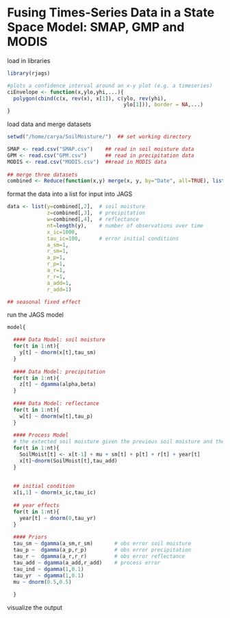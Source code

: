 Fusing Times-Series Data in a State Space Model: SMAP, GMP and MODIS
========================================================================

load in libraries

```r
library(rjags)
```


```r
#plots a confidence interval around an x-y plot (e.g. a timeseries)
ciEnvelope <- function(x,ylo,yhi,...){
  polygon(cbind(c(x, rev(x), x[1]), c(ylo, rev(yhi),
                                      ylo[1])), border = NA,...) 
}
```

load data and merge datasets
```r
setwd("/home/carya/SoilMoisture/")  ## set working directory 

SMAP <- read.csv("SMAP.csv")    ## read in soil moisture data 
GPM <- read.csv("GPM.csv")      ## read in precipitation data 
MODIS <- read.csv("MODIS.csv")  ##read in MODIS data 
    
## merge three datasets
combined <- Reduce(function(x,y) merge(x, y, by="Date", all=TRUE), list(SMAP, GPM, MODIS))

```


format the data into a list for input into JAGS

```r
data <- list(y=combined[,2],  # soil moisture 
             z=combined[,3],  # precipitation
             w=combined[,4],  # reflectance
             nt=length(y),    # number of observations over time
             x_ic=1000,
             tau_ic=100,      # error initial conditions
             a_sm=1,
             r_sm=1,         
             a_p=1, 
             r_p=1,         
             a_r=1, 
             r_r=1,          
             a_add=1,
             r_add=1)  

## seasonal fixed effect 

```

run the JAGS model

```r
model{

  #### Data Model: soil moisture
  for(t in 1:nt){
    y[t] ~ dnorm(x[t],tau_sm)
  }
  
  #### Data Model: precipitation
  for(t in 1:nt){
    z[t] ~ dgamma(alpha,beta)
  }
  
  #### Data Model: reflectance
  for(t in 1:nt){
    w[t] ~ dnorm(w[t],tau_p)
  }
  
  #### Process Model
  # the extected soil moisture given the previous soil moisture and the precipitation and reflectance
  for(t in 1:nt){
    SoilMoist[t] <- x[t-1] + mu + sm[t] + p[t] + r[t] + year[t]
    x[t]~dnorm(SoilMoist[t],tau_add)
  }
  
  
  ## initial condition
  x[i,1] ~ dnorm(x_ic,tau_ic)
  
  ## year effects
  for(t in 1:nt){
    year[t] ~ dnorm(0,tau_yr)
  }
  
  #### Priors
  tau_sm ~ dgamma(a_sm,r_sm)       # obs error soil moisture
  tau_p ~  dgamma(a_p,r_p)         # obs error precipitation
  tau_r ~  dgamma(a_r,r_r)         # obs error reflectance
  tau_add ~ dgamma(a_add,r_add)    # process error 
  tau_ind ~ dgamma(1,0.1)
  tau_yr  ~ dgamma(1,0.1)
  mu ~ dnorm(0.5,0.5)
  
  }
```


visualize the output
